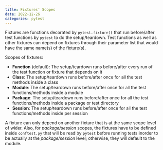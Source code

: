 ```yaml
---
title: Fixtures' Scopes
date: 2022-12-26
categories: pytest
---
```

Fixtures are functions decorated by `pytest.fixture()` that run before/after test functions by `pytest` to do
the setup/teardown. Test functions as well as other fixtures can depend on
fixtures through their parameter list that would have the same name(s) of the
fixture(s). 

Scopes of fixtures:

- **Function** (default): The setup/teardown runs before/after every run of the
  test function or fixture that depends on it
- **Class**: The setup/teardown runs before/after once for all the test methods
  inside a class
- **Module**: The setup/teardown runs before/after once for all the test functions/methods
  inside a module
- **Package**: The setup/teardown runs before/after once for all the test
  functions/methods inside a package or test directory
- **Session**: The setup/teardown runs before/after once for all the test
  functions/methods inside per session

A fixture can only depend on another fixture that is at the same
scope level of wider. Also, for *package/session* scopes, the fixtures have to
be defined inside `conftest.py` that will be read by `pytest` before running
tests inorder to be actually at the *package/session* level; otherwise, they
will default to the module.
